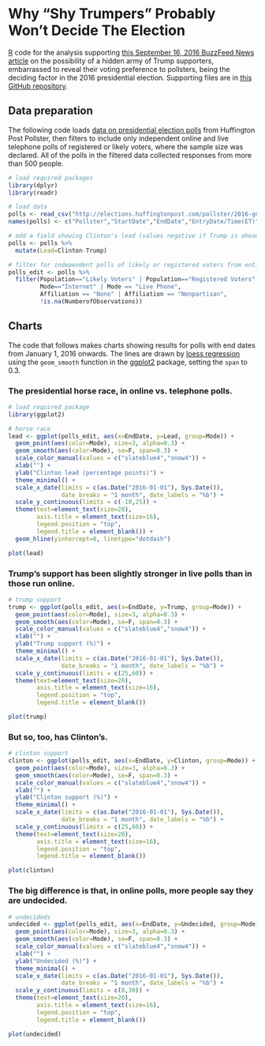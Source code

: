 # Why "Shy Trumpers" Probably Won't Decide The Election

[R](https://www.r-project.org/) code for the analysis supporting [this September 16, 2016 BuzzFeed News article](https://www.buzzfeed.com/peteraldhous/where-are-the-shy-trumpers) on the possibility of a hidden army of Trump supporters, embarrassed to reveal their voting preference to pollsters, being the deciding factor in the 2016 presidential election. Supporting files are in [this GitHub repository](https://github.com/BuzzFeedNews/2016-09-shy-trumpers).

## Data preparation
The following code loads [data on presidential election polls](http://elections.huffingtonpost.com/pollster/2016-general-election-trump-vs-clinton) from Huffington Post Pollster, then filters to include only independent online and live telephone polls of registered or likely voters, where the sample size was declared. All of the polls in the filtered data collected responses from more than 500 people.

```r
# load required packages
library(dplyr)
library(readr)

# load data
polls <- read_csv("http://elections.huffingtonpost.com/pollster/2016-general-election-trump-vs-clinton.csv")
names(polls) <- c("Pollster","StartDate","EndDate","EntryDate/Time(ET)","NumberofObservations","Population","Mode","Trump","Clinton","Other","Undecided","PollsterURL","SourceURL","Partisan","Affiliation","QuestionText","QuestionIteration")

# add a field showing Clinton's lead (values negative if Trump is ahead)
polls <- polls %>%
  mutate(Lead=Clinton-Trump)

# filter for independent polls of likely or registered voters from entire electorate, where sample size is declared
polls_edit <- polls %>%
  filter(Population=="Likely Voters" | Population=="Registered Voters",
         Mode=="Internet" | Mode == "Live Phone",
         Affiliation == "None" | Affiliation == "Nonpartisan",
         !is.na(NumberofObservations))
```

## Charts

The code that follows makes charts showing results for polls with end dates from January 1, 2016 onwards. The lines are drawn by [loess regression](http://www.tandfonline.com/doi/abs/10.1080/01621459.1979.10481038) using the `geom_smooth` function in the [ggplot2](http://docs.ggplot2.org/current/) package, setting the `span` to 0.3.

### The presidential horse race, in online vs. telephone polls.

```r
# load required package
library(ggplot2)

# horse race 
lead <- ggplot(polls_edit, aes(x=EndDate, y=Lead, group=Mode)) + 
  geom_point(aes(color=Mode), size=3, alpha=0.3) +
  geom_smooth(aes(color=Mode), se=F, span=0.3) +
  scale_color_manual(values = c("slateblue4","snow4")) +
  xlab("") +
  ylab("Clinton lead (percentage points)") +
  theme_minimal() +
  scale_x_date(limits = c(as.Date("2016-01-01"), Sys.Date()),
               date_breaks = "1 month", date_labels = "%b") +
  scale_y_continuous(limits = c(-10,25)) +
  theme(text=element_text(size=20),
        axis.title = element_text(size=16),
        legend.position = "top",
        legend.title = element_blank()) +
  geom_hline(yintercept=0, linetype="dotdash")

plot(lead)
```

### Trump's support has been slightly stronger in live polls than in those run online.

```r
# trump support
trump <- ggplot(polls_edit, aes(x=EndDate, y=Trump, group=Mode)) + 
  geom_point(aes(color=Mode), size=3, alpha=0.3) +
  geom_smooth(aes(color=Mode), se=F, span=0.3) +
  scale_color_manual(values = c("slateblue4","snow4")) +
  xlab("") +
  ylab("Trump support (%)") +
  theme_minimal() +
  scale_x_date(limits = c(as.Date("2016-01-01"), Sys.Date()),
               date_breaks = "1 month", date_labels = "%b") +
  scale_y_continuous(limits = c(25,60)) +
  theme(text=element_text(size=20),
        axis.title = element_text(size=16),
        legend.position = "top",
        legend.title = element_blank())

plot(trump)
```

### But so, too, has Clinton's.

```r
# clinton support
clinton <- ggplot(polls_edit, aes(x=EndDate, y=Clinton, group=Mode)) + 
  geom_point(aes(color=Mode), size=3, alpha=0.3) +
  geom_smooth(aes(color=Mode), se=F, span=0.3) +
  scale_color_manual(values = c("slateblue4","snow4")) +
  xlab("") +
  ylab("Clinton support (%)") +
  theme_minimal() +
  scale_x_date(limits = c(as.Date("2016-01-01"), Sys.Date()),
               date_breaks = "1 month", date_labels = "%b") +
  scale_y_continuous(limits = c(25,60)) +
  theme(text=element_text(size=20),
        axis.title = element_text(size=16),
        legend.position = "top",
        legend.title = element_blank())

plot(clinton)
```

### The big difference is that, in online polls, more people say they are undecided.

```r
# undecideds
undecided <- ggplot(polls_edit, aes(x=EndDate, y=Undecided, group=Mode)) + 
  geom_point(aes(color=Mode), size=3, alpha=0.3) +
  geom_smooth(aes(color=Mode), se=F, span=0.3) +
  scale_color_manual(values = c("slateblue4","snow4")) +
  xlab("") +
  ylab("Undecided (%)") +
  theme_minimal() +
  scale_x_date(limits = c(as.Date("2016-01-01"), Sys.Date()),
               date_breaks = "1 month", date_labels = "%b") +
  scale_y_continuous(limits = c(0,30)) +
  theme(text=element_text(size=20),
        axis.title = element_text(size=16),
        legend.position = "top",
        legend.title = element_blank())

plot(undecided)
```